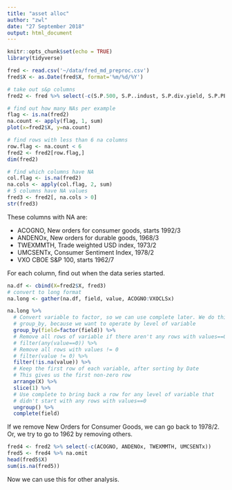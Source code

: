 ```yaml
---
title: "asset alloc"
author: "zwl"
date: "27 September 2018"
output: html_document
---
```


```r
knitr::opts_chunk$set(echo = TRUE)
library(tidyverse)
```


```r
fred <- read.csv('~/data/fred_md_preproc.csv')
fred$X <- as.Date(fred$X, format='%m/%d/%Y')

# take out s&p columns
fred2 <- fred %>% select(-c(S.P.500, S.P..indust, S.P.div.yield, S.P.PE.ratio))

# find out how many NAs per example
flag <- is.na(fred2)
na.count <- apply(flag, 1, sum)
plot(x=fred2$X, y=na.count)
```

```r
# find rows with less than 6 na columns
row.flag <- na.count < 6
fred2 <- fred2[row.flag,]
dim(fred2)

# find which columns have NA
col.flag <- is.na(fred2)
na.cols <- apply(col.flag, 2, sum)
# 5 columns have NA values
fred3 <- fred2[, na.cols > 0]
str(fred3)
```

These columns with NA are:

* ACOGNO, New orders for consumer goods, starts 1992/3
* ANDENOx, New orders for durable goods, 1968/3
* TWEXMMTH, Trade weighted USD index, 1973/2
* UMCSENTx, Consumer Sentiment Index, 1978/2
* VXO CBOE S&P 100, starts 1962/7

For each column, find out when the data series started. 

```r
na.df <- cbind(X=fred2$X, fred3)
# convert to long format
na.long <- gather(na.df, field, value, ACOGNO:VXOCLSx)

na.long %>% 
  # Convert variable to factor, so we can use complete later. We do this within
  # group_by, because we want to operate by level of variable
  group_by(field=factor(field)) %>% 
  # Remove all rows of variable if there aren't any rows with values==0
  # filter(any(value==0)) %>% 
  # Remove all rows with values != 0
  # filter(value != 0) %>% 
  filter(!is.na(value)) %>%
  # Keep the first row of each variable, after sorting by Date
  # This gives us the first non-zero row
  arrange(X) %>% 
  slice(1) %>% 
  # Use complete to bring back a row for any level of variable that
  # didn't start with any rows with values==0
  ungroup() %>% 
  complete(field)
```

If we remove New Orders for Consumer Goods, we can go back to 1978/2. 
Or, we try to go to 1962 by removing others. 

```r
fred4 <- fred2 %>% select(-c(ACOGNO, ANDENOx, TWEXMMTH, UMCSENTx))
fred5 <- fred4 %>% na.omit
head(fred5$X)
sum(is.na(fred5))
```

Now we can use this for other analysis.